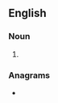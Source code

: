 ==English==

===Noun===
{{head|en|noun plural form|head=A-[[bombs]]}}

# {{plural of|A-bomb|lang=en}}

===Anagrams===
* {{anagrams|en|a=abbmos|Bombas}}